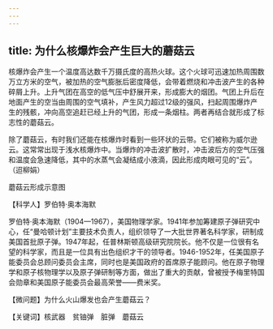 ```yaml
---
---
---
```

title: 为什么核爆炸会产生巨大的蘑菇云
---




核爆炸会产生一个温度高达数千万摄氏度的高热火球。这个火球可迅速加热周围数万立方米的空气，被加热的空气膨胀后密度降低，会带着燃烧和冲击波产生的各种碎屑上升。上升气团在高空的低气压中舒展开来，形成膨大的烟团。气团上升后在地面产生的空当由周围的空气填补，产生风力超过12级的强风，扫起周围爆炸产生的残骸，冲向高空追赶已经上升的气团，形成一条烟柱。两者再结合就形成了标志性的蘑菇云。

除了蘑菇云，有时我们还能在核爆炸时看到一些环状的云带。它们被称为威尔逊云。这常常出现于浅水核爆炸中。当爆炸的冲击波扩散时，冲击波后方的空气压强和温度会急速降低，其中的水蒸气会凝结成小液滴，因此形成肉眼可见的“云”。（迢柳娟）

蘑菇云形成示意图





【科学人】罗伯特·奥本海默



罗伯特·奥本海默（1904—1967），美国物理学家。1941年参加筹建原子弹研究中心，任“曼哈顿计划”主要技术负责人，组织领导了一大批世界著名科学家，研制成美国首批原子弹。1947年起，任普林斯顿高级研究院院长。他不仅是一位很有名望的科学家，而且是一位具有出色组织才干的领导者。1946-1952年，任美国原子能委员会总顾问委员会主席，同时也是美国政府的首席原子能顾问。他在原子物理学和原子核物理学以及原子弹研制等方面，做出了重大的贡献，曾被授予梅里特国会勋章和美国原子能委员会最高荣誉——费米奖。

【微问题】为什么火山爆发也会产生蘑菇云？

【关键词】核武器　贫铀弹　脏弹　蘑菇云